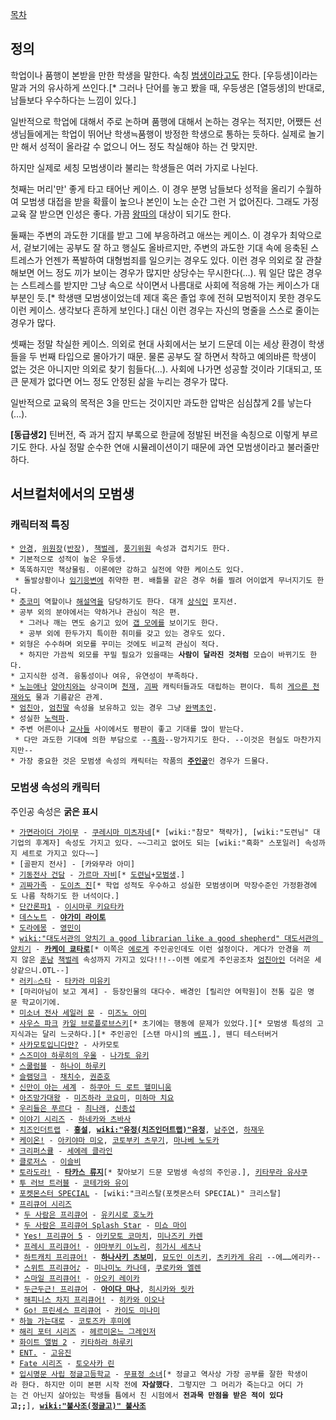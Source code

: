 [[목차]]

== 정의 ==
학업이나 품행이 본받을 만한 학생을 말한다. 속칭 [[범생이]]라고도 한다. [우등생]이라는 말과 거의 유사하게 쓰인다.[* 그러나 단어를 놓고 봤을 때, 우등생은 [열등생]의 반대로, 남들보다 우수하다는 느낌이 있다.]

일반적으로 학업에 대해서 주로 논하며 품행에 대해서 논하는 경우는 적지만, 어쨌든 선생님들에게는 학업이 뛰어난 학생≒품행이 방정한 학생으로 통하는 듯하다. 실제로 놀기만 해서 성적이 올라갈 수 없으니 어느 정도 착실해야 하는 건 맞지만.

하지만 실제로 세칭 모범생이라 불리는 학생들은 여러 가지로 나뉜다.

첫째는 머리'만' 좋게 타고 태어난 케이스. 이 경우 분명 남들보다 성적을 올리기 수월하여 모범생 대접을 받을 확률이 높으나 본인이 노는 순간 그런 거 없어진다. 그래도 가정교육 잘 받으면 인성은 좋다. 가끔 [[왕따]]의 대상이 되기도 한다.

둘째는 주변의 과도한 기대를 받고 그에 부응하려고 애쓰는 케이스. 이 경우가 최악으로서, 겉보기에는 공부도 잘 하고 행실도 올바르지만, 주변의 과도한 기대 속에 응축된 스트레스가 언젠가 폭발하여 대형범죄를 일으키는 경우도 있다. 이런 경우 의외로 잘 관찰해보면 어느 정도 끼가 보이는 경우가 많지만 상당수는 무시한다(…). 뭐 일단 많은 경우는 스트레스를 받지만 그냥 속으로 삭이면서 나름대로 사회에 적응해 가는 케이스가 대부분인 듯.[* 학생땐 모범생이었는데 제대 혹은 졸업 후에 전혀 모범적이지 못한 경우도 이런 케이스. 생각보다 흔하게 보인다.] 대신 이런 경우는 자신의 명줄을 스스로 줄이는 경우가 많다. 

셋째는 정말 착실한 케이스. 의외로 현대 사회에서는 보기 드문데 이는 세상 환경이 학생들을 두 번째 타입으로 몰아가기 때문. 물론 공부도 잘 하면서 착하고 예의바른 학생이 없는 것은 아니지만 의외로 찾기 힘들다(…). 사회에 나가면 성공할 것이라 기대되고, 또 큰 문제가 없다면 어느 정도 안정된 삶을 누리는 경우가 많다.



일반적으로 교육의 목적은 3을 만드는 것이지만 과도한 압박은 심심찮게 2를 낳는다(…).

'''[동급생2]''' 틴버전, 즉 과거 잡지 부록으로 한글에 정발된 버전을 속칭으로 이렇게 부르기도 한다. 사실 정말 순수한 연애 시뮬레이션이기 때문에 과연 모범생이라고 불러줄만 하다.

== 서브컬처에서의 모범생 ==
=== 캐릭터적 특징 ===
 * [[안경]], [[위원장]]([[반장]]), [[책벌레]], [[풍기위원]] 속성과 겹치기도 한다. 
 * 기본적으로 성적이 높은 우등생.
 * 똑똑하지만 책상물림. 이론에만 강하고 실전에 약한 케이스도 있다.
  * 돌발상황이나 [[임기응변]]에 취약한 편. 배틀물 같은 경우 허를 찔려 어이없게 무너지기도 한다.
 * [[츳코미]] 역할이나 [[해설역]]을 담당하기도 한다. 대개 [[상식인]] 포지션.
 * 공부 외의 분야에서는 약하거나 관심이 적은 편.
   * 그러나 깨는 면도 숨기고 있어 [[갭 모에]]를 보이기도 한다.
   * 공부 외에 한두가지 특이한 취미를 갖고 있는 경우도 있다.
 * 외형은 수수하며 외모를 꾸미는 것에도 비교적 관심이 적다.
   * 하지만 가끔씩 외모를 꾸밀 필요가 있을때는 '''사람이 달라진 것처럼''' 모습이 바뀌기도 한다.
 * 고지식한 성격. 융통성이나 여유, 유연성이 부족하다. 
 * [[노는애]]나 [[양아치]]와는 상극이며 [[천재]], [[괴짜]] 캐릭터들과도 대립하는 편이다. 특히 [[게으른 천재]]와도 물과 기름같은 관계.
 * [[엄친아]], [[엄친딸]] 속성을 보유하고 있는 경우 그냥 [[완벽초인]].
 * 성실한 [[노력파]].
 * 주변 어른이나 [[교사]]들 사이에서도 평판이 좋고 기대를 많이 받는다. 
  * 다만 과도한 기대에 의한 부담으로 --[[흑화]]--망가지기도 한다. --이것은 현실도 마찬가지지만--
 * 가장 중요한 것은 모범생 속성의 캐릭터는 작품의 '''[[주인공]]'''인 경우가 드물다. 

=== 모범생 속성의 캐릭터 ===
주인공 속성은 '''굵은 표시'''

 * [[가면라이더 가이무]] - [[쿠레시마 미츠자네]][* [wiki:"참모" 책략가], [wiki:"도련님" 대기업의 후계자] 속성도 가지고 있다. ~~그리고 없어도 되는 [wiki:"흑화" 스포일러] 속성까지 세트로 가지고 있다~~]
 * [골판지 전사] - [카와무라 아미]
 * [[기동전사 건담]] - [[가르마 자비]][* [[도련님]]+[[모범생]].]
 * [[괴짜가족]] - [[도이츠 진]][* 학업 성적도 우수하고 성실한 모범생이며 막장수준인 가정환경에도 나름 착하기도 한 녀석이다.]
 * [[단간론파1]] - [[이시마루 키요타카]]
 * [[데스노트]] - '''[[야가미 라이토]]'''
 * [[도라에몽]] - [[영민이]]
 * [[wiki:"대도서관의 양치기 a good librarian like a good shepherd" 대도서관의 양치기]] - '''[[카케이 쿄타로]]'''[* 이쪽은 [[에로게]] 주인공인데도 이런 설정이다. 게다가 안경을 끼지 않은 [[훈남]] [[책벌레]] 속성까지 가지고 있다!!!--이젠 에로게 주인공조차 [[엄친아]]인 더러운 세상같으니.OTL--]
 * [[러키☆스타]] - [[타카라 미유키]]
 * [마리아님이 보고 계셔] - 등장인물의 대다수. 배경인 [릴리안 여학원]이 전통 깊은 명문 학교이기에.
 * [[미소녀 전사 세일러 문]] - [[미즈노 아미]]
 * [[사우스 파크]] [[카일 브로플로브스키]][* 초기에는 행동에 문제가 있었다.][* 모범생 특성의 고지식과는 달리 느긋하다.][* 주인공인 [스탠 마시]의 [[베프]].], 웬디 테스터버거
 * [[사카모토입니다만?]] - 사카모토
 * [[스즈미야 하루히의 우울]] - [[나가토 유키]]
 * [[스쿨럼블]] - [[하나이 하루키]]
 * [[슬램덩크]] - [[채치수]], [[권준호]]
 * [[신만이 아는 세계]] - [[하쿠아 드 로트 헬미니움]] 
 * [[아즈망가대왕]] - [[미즈하라 코요미]], [[미하마 치요]]
 * [[우리들은 푸르다]] - [[최나래]], [[신종섭]]
 * [[이야기 시리즈]] - [[하네카와 츠바사]]
 * [[치즈인더트랩]] - '''[[홍설]]''', '''[[wiki:"유정(치즈인더트랩)"유정]]''', [[남주연]], [[하재우]]
 * [[케이온!]] - [[아키야마 미오]], [[코토부키 츠무기]], [[마나베 노도카]]
 * [[크리퍼스큘]] - [[세에레 클라인]]
 * [[클로저스]] - [[이슬비(클로저스)|이슬비]]
 * [[토라도라!]] - '''[[타카스 류지]]'''[* 찾아보기 드문 모범생 속성의 주인공.], [[키타무라 유사쿠]] 
 * [[투 러브 트러블]] - [[코테가와 유이]]
 * [[포켓몬스터 SPECIAL]] - [wiki:"크리스탈(포켓몬스터 SPECIAL)" 크리스탈]
 * [[프리큐어 시리즈]]
  * [[두 사람은 프리큐어]] - [[유키시로 호노카]]
  * [[두 사람은 프리큐어 Splash Star]] - [[미쇼 마이]]
  * [[Yes! 프리큐어 5]] - [[아키모토 코마치]], [[미나즈키 카렌]]
  * [[프레시 프리큐어!]] - [[야마부키 이노리]], [[히가시 세츠나]]
  * [[하트캐치 프리큐어!]] - '''[[하나사키 츠보미]]''', [[묘도인 이츠키]], [[츠키카게 유리]] --에……에리카--
  * [[스위트 프리큐어♪]] - [[미나미노 카나데]], [[쿠로카와 엘렌]]
  * [[스마일 프리큐어!]] - [[아오키 레이카]]
  * [[두근두근! 프리큐어]] - '''[[아이다 마나]]''', [[히시카와 릿카]]
  * [[해피니스 차지 프리큐어!]] - [[히카와 이오나]]
  * [[Go! 프린세스 프리큐어]] - [[카이도 미나미]]
 * [[하늘 가는대로]] - [[코토즈카 후미에]]
 * [[해리 포터 시리즈]] - [[헤르미온느 그레인저]] 
 * [[화이트 앨범 2]] - [[키타하라 하루키]]
 * [[ENT.]] - [[고유진]]
 * [[Fate 시리즈]] - [[토오사카 린]]
 * [[입시명문 사립 정글고등학교]] - [[무표정 소녀]][* 정글고 역사상 가장 공부를 잘한 학생이라 한다. 하지만 이미 본편 시작 전에 '''자살했다'''. 그렇지만 그 머리가 죽는다고 어디 가는 건 아닌지 살아있는 학생들 틈에서 친 시험에서 '''전과목 만점을 받은 적이 있다고;;'''], '''[[wiki:"불사조(정글고)" 불사조]]'''

